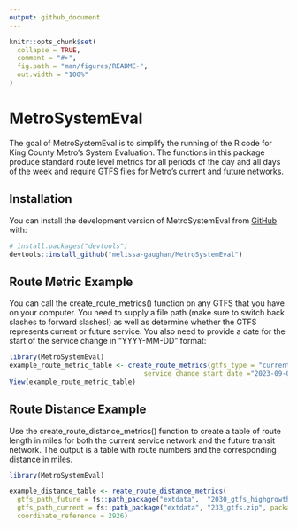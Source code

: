 ```yaml
---
output: github_document
---
```


<!-- README.md is generated from README.Rmd. Please edit that file -->

```r
knitr::opts_chunk$set(
  collapse = TRUE,
  comment = "#>",
  fig.path = "man/figures/README-",
  out.width = "100%"
)
```

# MetroSystemEval

The goal of MetroSystemEval is to simplify the running of the R code for King County Metro's System Evaluation. The functions in this package produce standard route level metrics for all periods of the day and all days of the week and require GTFS files for Metro's current and future networks.

## Installation

You can install the development version of MetroSystemEval from [GitHub](https://github.com/) with:

``` r
# install.packages("devtools")
devtools::install_github("melissa-gaughan/MetroSystemEval")
```

## Route Metric Example

You can call the create_route_metrics() function on any GTFS that you have on your computer. You need to supply a file path (make sure to switch back slashes to forward slashes!) as well as determine whether the GTFS represents current or future service. You also need to provide a date for the start of the service change in "YYYY-MM-DD" format:

```r
library(MetroSystemEval)
example_route_metric_table <- create_route_metrics(gtfs_type = "current", gtfs_path = fs::path_package("extdata", "233_gtfs.zip", package = "MetroSystemEval"),
                                  service_change_start_date ="2023-09-02")
View(example_route_metric_table)
```


## Route Distance Example

Use the create_route_distance_metrics() function to create a table of route length in miles for both the current service network and the future transit network. The output is a table with route numbers and the corresponding distance in miles. 

```r
library(MetroSystemEval)

example_distance_table <- reate_route_distance_metrics(
  gtfs_path_future = fs::path_package("extdata",  "2030_gtfs_highgrowth.zip", package= "MetroSystemEval"), 
  gtfs_path_current = fs::path_package("extdata", "233_gtfs.zip", package = "MetroSystemEval"),
  coordinate_reference = 2926)

```

